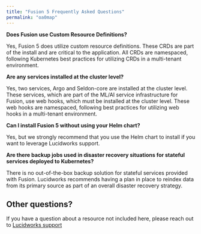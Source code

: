 ```yaml
---
title: "Fusion 5 Frequently Asked Questions"
permalink: "oa0map"
---
```


**Does Fusion use Custom Resource Definitions?**

Yes, Fusion 5 does utilize custom resource definitions. These CRDs are part of the install and are critical to the application. All CRDs are namespaced, following Kubernetes best practices for utilizing CRDs in a multi-tenant environment.

**Are any services installed at the cluster level?**

Yes, two services, Argo and Seldon-core are installed at the cluster level. These services, which are part of the ML/AI service infrastructure for Fusion, use web hooks, which must be installed at the cluster level. These web hooks are namespaced, following best practices for utilizing web hooks in a multi-tenant environment.

**Can I install Fusion 5 without using your Helm chart?**

Yes, but we strongly recommend that you use the Helm chart to install if you want to leverage Lucidworks support.

**Are there backup jobs used in disaster recovery situations for stateful services deployed to Kubernetes?**

There is no out-of-the-box backup solution for stateful services provided with Fusion. Lucidworks recommends having a plan in place to reindex data from its primary source as part of an overall disaster recovery strategy.

## Other questions?

If you have a question about a resource not included here, please reach out to [Lucidworks support](https://support.lucidworks.com/)